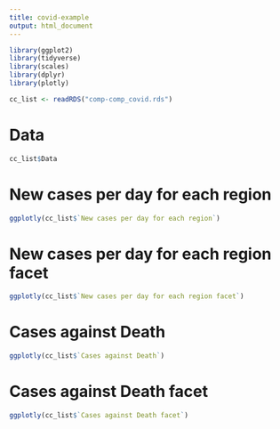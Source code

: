 ```yaml
---
title: covid-example
output: html_document
---
```


```r
library(ggplot2)
library(tidyverse)
library(scales)
library(dplyr)
library(plotly)

cc_list <- readRDS("comp-comp_covid.rds")
```

# Data

```r
cc_list$Data
```

# New cases per day for each region

```r
ggplotly(cc_list$`New cases per day for each region`)
```

# New cases per day for each region facet

```r
ggplotly(cc_list$`New cases per day for each region facet`)
```

# Cases against Death

```r
ggplotly(cc_list$`Cases against Death`)
```

# Cases against Death facet

```r
ggplotly(cc_list$`Cases against Death facet`)
```
